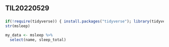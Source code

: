 ## TIL20220529

### 

```r
if(!require(tidyverse)) { install.packages("tidyverse"); library(tidyverse); }
str(msleep)
```

```r
my_data <- msleep %>% 
  select(name, sleep_total)
```

